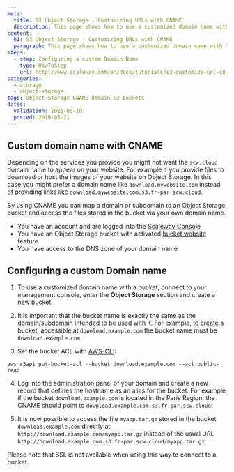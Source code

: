 ```yaml
---
meta:
  title: S3 Object Storage - Customizing URLs with CNAME
  description: This page shows how to use a customized domain name with Object Storage buckets
content:
  h1: S3 Object Storage - Customizing URLs with CNAME
  paragraph: This page shows how to use a customized domain name with Object Storage buckets
steps:
  - step: Configuring a custom Domain Name
    type: HowToStep
    url: http://www.scaleway.com/en/docs/tutorials/s3-customize-url-cname/#Configuring-a-custom-Domain-name
categories:
  - storage
  - object-storage
tags: Object-Storage CNAME domain S3 buckets
dates:
  validation: 2021-05-10
  posted: 2019-05-21
---
```


## Custom domain name with CNAME

Depending on the services you provide you might not want the `scw.cloud` domain name to appear on your website.
For example if you provide files to download or host the images of your website on Object Storage. In this case you might prefer a domain name like `download.mywebsite.com` instead of providing links like `download.mywebsite.com.s3.fr-par.scw.cloud`.

By using CNAME you can map a domain or subdomain to an Object Storage bucket and access the files stored in the bucket via your own domain name.


<Message type="requirement">

- You have an account and are logged into the [Scaleway Console](https://console.scaleway.com)
- You have an Object Storage bucket with activated [bucket website](/storage/object/how-to/use-bucket-website/) feature
- You have access to the DNS zone of your domain name

</Message>

## Configuring a custom Domain name

1. To use a customized domain name with a bucket, connect to your management console, enter the **Object Storage** section and create a new bucket.

2. It is important that the bucket name is exactly the same as the domain/subdomain intended to be used with it. For example, to create a bucket, accessible at `download.example.com` the bucket name must be `download.example.com`.

3. Set the bucket ACL with [AWS-CLI](/storage/object/api-cli/object-storage-aws-cli/):
  ```
  aws s3api put-bucket-acl --bucket download.example.com --acl public-read
  ```

4. Log into the administration panel of your domain and create a new record that defines the hostname as an alias for the bucket. For example if the bucket `download.example.com` is located in the Paris Region, the CNAME should point to `download.example.com.s3.fr-par.scw.cloud`:
<Lightbox src="scaleway-bucket_cname.png" alt="" />

5. It is now possible to access the file `myapp.tar.gz` stored in the bucket `download.example.com` directly at `http://download.example.com/myapp.tar.gz` instead of the usual URL `http://download.example.com.s3.fr-par.scw.cloud/myapp.tar.gz`.

  <Message type="important">

  Please note that SSL is not available when using this way to connect to a bucket.

  </Message>
